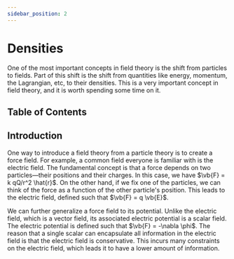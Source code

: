```yaml
---
sidebar_position: 2
---
```




# Densities

One of the most important concepts in field theory is the shift from particles to fields.
Part of this shift is the shift from quantities like energy, momentum, the Lagrangian, etc, to their densities.
This is a very important concept in field theory, and it is worth spending some time on it.

## Table of Contents

<TOCInline toc={toc} />

## Introduction

One way to introduce a field theory from a particle theory is to create a force field.
For example, a common field everyone is familiar with is the electric field.
The fundamental concept is that a force depends on two particles—their positions and their charges.
In this case, we have $\vb{F} = k qQ/r^2 \hat{r}$.
On the other hand, if we fix one of the particles, we can think of the force as a function of the other particle's position.
This leads to the electric field, defined such that $\vb{F} = q \vb{E}$.

We can further generalize a force field to its potential.
Unlike the electric field, which is a vector field, its associated electric potential is a scalar field.
The electric potential is defined such that $\vb{F} = -\nabla \phi$.
The reason that a single scalar can encapsulate all information in the electric field is that the electric field is conservative.
This incurs many constraints on the electric field, which leads it to have a lower amount of information.


